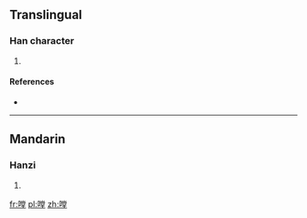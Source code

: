 ==Translingual==

===Han character===
{{Han char|rn=30|rad=口|as=11|sn=14|four=|canj=口火月土 (RFBG)}}

# {{defn|Han|sort=口11}}

====References====
* {{Han ref|kx=0206.201|hdz=10676.030|uh=5621|ud=22049}}

----

==Mandarin==

===Hanzi===
{{cmn-hanzi|pin=[[chì]] ([[chi4]]), [[tāng]] ([[tang1]])|wg=ch'ih<sup>4</sup>, t'ang<sup>1</sup>}}

# {{defn|lang=cmn|sort=口11}}

[[fr:嘡]]
[[pl:嘡]]
[[zh:嘡]]